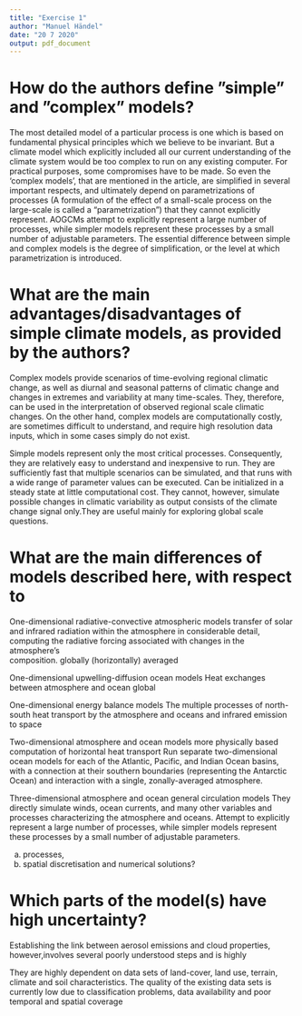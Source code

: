 ```yaml
---
title: "Exercise 1"
author: "Manuel Händel"
date: "20 7 2020"
output: pdf_document
---
```



# How do the authors define ”simple” and ”complex” models?

The most detailed model of a particular process is one which is based on
fundamental physical principles which we believe to be invariant. But a climate
model which explicitly included all our current understanding of the climate
system would be too complex to run  on  any  existing computer. For practical
purposes, some compromises have to be made. So even the 'complex models', that
are mentioned in the article, are simplified in several important respects, and
ultimately depend on parametrizations of processes (A formulation of the effect
of a small-scale process on the large-scale is called  a  “parametrization”)
that they cannot explicitly represent. AOGCMs  attempt  to  explicitly represent
a large number of processes, while simpler models represent these processes by a
small number of adjustable parameters. The essential difference between simple
and complex models is the degree of simplification, or the level at which
parametrization is introduced.

# What are the main advantages/disadvantages of simple climate models, as provided by the authors?

Complex  models  provide  scenarios  of  time-evolving regional  climatic
change, as  well  as  diurnal  and  seasonal patterns of climatic change and
changes in extremes and variability at many time-scales. They, therefore, can
be used in the interpretation of observed regional scale climatic changes.
On the other hand, complex models are computationally costly, are sometimes
difficult to understand, and require high resolution data  inputs, which  in
some  cases  simply  do  not  exist.

Simple  models  represent  only  the  most  critical  processes. Consequently,
they  are  relatively  easy  to  understand  and inexpensive  to  run. They are
sufficiently fast that multiple scenarios can be simulated, and that  runs  with
a  wide  range  of  parameter  values  can  be executed. Can be initialized in a
steady state at little computational cost. 
They cannot, however, simulate possible changes in climatic variability as
output consists of the climate change signal only.They  are  useful  mainly  for
exploring  global  scale questions.


# What are the main differences of models described here, with respect to
One-dimensional radiative-convective atmospheric models
  transfer of solar and infrared radiation within the atmosphere in considerable detail, computing the radiative forcing associated with changes in the atmosphere’s        
  composition.
  globally (horizontally) averaged

One-dimensional upwelling-diffusion ocean models
  Heat exchanges between atmosphere and ocean
  global

One-dimensional energy balance models
  The multiple processes of north-south heat transport by the atmosphere and oceans and infrared emission to space 
  
Two-dimensional atmosphere and ocean models
  more physically based computation of horizontal heat transport
  Run separate two-dimensional ocean models for each of the Atlantic, Pacific, and Indian Ocean basins, with a connection at their southern boundaries
  (representing the Antarctic Ocean) and interaction with a single, zonally-averaged atmosphere.
  
Three-dimensional atmosphere and ocean general circulation models
  They directly simulate winds, ocean currents, and many other variables and processes characterizing the atmosphere and oceans. Attempt to explicitly
  represent a large number of processes, while simpler models represent these processes by a small number of adjustable parameters.
  
a) processes,
b) spatial discretisation and numerical solutions?


# Which parts of the model(s) have high uncertainty?

Establishing the link between  aerosol  emissions  and  cloud  properties, however,involves  several  poorly  understood  steps  and  is  highly 

They are highly dependent on data sets of land-cover, land use, terrain, climate and soil characteristics. The quality of the existing data sets is currently low due to 
classification problems, data availability and poor temporal and spatial coverage
